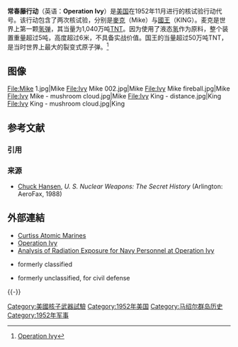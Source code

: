{{Expand language|1=en|time=2022-03-20T09:18:47+00:00}}
{{核試模板
|名稱 = 常春藤
|原文名称 = Operation Ivy
|圖片 = IvyMike2.jpg
|照片說明 = 麦克
|國家 = {{us}}
|試爆地 = [[太平洋试验场|太平洋试验场]][[伊鲁吉拉伯岛|伊鲁吉拉伯岛]]
|核試時期 = 1952年11月
|核爆次數 = 2
|核試性質 = 大气核试验
|引爆方法 = [[核聚变|核聚变]]（麦克）<br />[[核裂变|核裂变]]（国王）
|最大當量 = 10.4 Mt[[爆炸当量|爆炸当量]]
|前次核試 = [[不倒翁-鲷鱼行動|不倒翁-鲷鱼行動]]
|後次核試 = [[结果-节孔行動|结果-节孔行動]]
}}

'''常春藤行动'''（英语：'''Operation Ivy'''）是[[美国|美国]]在1952年11月进行的核试验行动代号。该行动包含了两次核试验，分别是[[常春藤麥克|麥克]]（Mike）与[[國王_(原子彈)|國王]]（KING）。麦克是世界上第一颗[[氢弹|氢弹]]，其当量为1,040万吨[[TNT|TNT]]。因为使用了液态[[氢|氢]]作为原料，整个装置重量超过5吨，高度超过6米，不具备实战价值。国王的当量超过50万吨TNT，是当时世界上最大的裂变式原子弹。<ref>[http://nuclearweaponarchive.org/Usa/Tests/Ivy.html Operation Ivy]
</ref>

==图像==
<gallery mode=packed>
File:Mike 1.jpg|Mike
File:Ivy Mike 002.jpg|Mike
File:Ivy Mike fireball.jpg|Mike
File:Ivy Mike - mushroom cloud.jpg|Mike
File:Ivy King - distance.jpg|King
File:Ivy King - mushroom cloud.jpg|King
</gallery>

== 参考文献 ==
=== 引用 ===
{{Reflist}}

=== 来源 ===
{{ReflistH}}
* [[Chuck_Hansen|Chuck Hansen]], ''U. S. Nuclear Weapons: The Secret History'' (Arlington: AeroFax, 1988)
{{ReflistF}}

==外部連結==
{{Commons|Operation Ivy}}
*[https://web.archive.org/web/20120315011216/http://curtissatomicmarines.com/memberprofiles.htm#kc Curtiss Atomic Marines]
*[http://nuclearweaponarchive.org/Usa/Tests/Ivy.html Operation Ivy]
*[https://web.archive.org/web/20070927215157/http://www.dtra.mil/documents/rd/DNATR8298.pdf Analysis of Radiation Exposure for Navy Personnel at Operation Ivy]
* {{Internet Archive short film|id=OperationIVY1952|name=Operation IVY}} formerly classified
* {{Internet Archive short film|id=operation_ivy|name=Operation Ivy (1952)}} formerly unclassified, for civil defense

{{-}}
{{美国核试验}}

[[Category:美國核子武器試驗|Category:美國核子武器試驗]]
[[Category:1952年美国|Category:1952年美国]]
[[Category:马绍尔群岛历史|Category:马绍尔群岛历史]]
[[Category:1952年军事|Category:1952年军事]]
